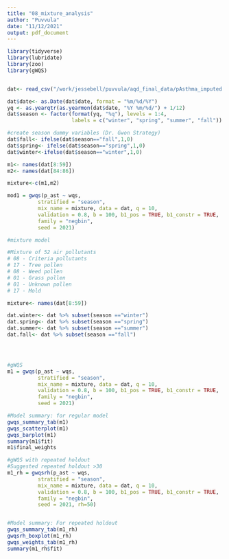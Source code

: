 ```yaml
---
title: "08_mixture_analysis"
author: "Puvvula"
date: "11/12/2021"
output: pdf_document
---
```


```r
library(tidyverse)
library(lubridate)
library(zoo)
library(gWQS)


dat<- read_csv("/work/jessebell/puvvula/aqd_final_data/pAsthma_imputed.csv")

dat$date<- as.Date(dat$date, format = "%m/%d/%Y")
yq <- as.yearqtr(as.yearmon(dat$date, "%Y %m/%d/") + 1/12)
dat$season <- factor(format(yq, "%q"), levels = 1:4,
                     labels = c("winter", "spring", "summer", "fall"))

```

```r
#create season dummy variables (Dr. Gwon Strategy)
dat$fall<- ifelse(dat$season=="fall",1,0)
dat$spring<- ifelse(dat$season=="spring",1,0)
dat$winter<-ifelse(dat$season=="winter",1,0)

m1<- names(dat[8:59])
m2<- names(dat[84:86])

mixture<-c(m1,m2)

mod1 = gwqs(p_ast ~ wqs,
          stratified = "season",
          mix_name = mixture, data = dat, q = 10,
          validation = 0.8, b = 100, b1_pos = TRUE, b1_constr = TRUE,
          family = "negbin",
          seed = 2021)


```


```r
#mixture model

#Mixture of 52 air pollutants
# 08 - Criteria pollutants
# 17 - Tree pollen
# 08 - Weed pollen
# 01 - Grass pollen
# 01 - Unknown pollen
# 17 - Mold

mixture<- names(dat[8:59])

dat.winter<- dat %>% subset(season =="winter")
dat.spring<- dat %>% subset(season =="spring")
dat.summer<- dat %>% subset(season =="summer")
dat.fall<- dat %>% subset(season =="fall")




#gWQS
m1 = gwqs(p_ast ~ wqs,
          stratified = "season",
          mix_name = mixture, data = dat, q = 10,
          validation = 0.8, b = 100, b1_pos = TRUE, b1_constr = TRUE,
          family = "negbin",
          seed = 2021)

#Model summary: for regular model
gwqs_summary_tab(m1)
gwqs_scatterplot(m1)
gwqs_barplot(m1)
summary(m1$fit)
m1$final_weights

#gWQS with repeated holdout
#Suggested repeated holdout >30
m1_rh = gwqsrh(p_ast ~ wqs,
          stratified = "season",
          mix_name = mixture, data = dat, q = 10,
          validation = 0.8, b = 100, b1_pos = TRUE, b1_constr = TRUE,
          family = "negbin",
          seed = 2021, rh=50)


#Model summary: For repeated holdout
gwqs_summary_tab(m1_rh)
gwqsrh_boxplot(m1_rh)
gwqs_weights_tab(m1_rh)
summary(m1_rh$fit)



```